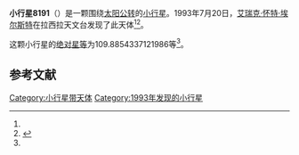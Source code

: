 {{Infobox planet
| bgcolour = #FFFFC0
| name = 8191 Mersenne
| symbol = 
| image = 
| caption = 
| discovery = yes
| discovery_ref = 
| discoverer = [[艾瑞克·怀特·埃尔斯特|艾瑞克·怀特·埃尔斯特]]
| discovery_site = [[拉西拉天文台|拉西拉天文台]] 
| discovered = 1993年7月20日
| designations = yes
| mp_name = 
| named_after = 
| alt_names = 1993 OX9/ 1980 VA4 / 1990 SG20
| mp_category = [[主带小行星|主带小行星]]
| orbit_ref = <ref name="a">[http://ssd.jpl.nasa.gov/sbdb.cgi?sstr=8191 8191 Mersenne] {{Wayback|url=http://ssd.jpl.nasa.gov/sbdb.cgi?sstr=8191 |date=20201124030903 }}，小行星數據庫瀏覽器（JPL Small-Body Database Browser）－[[美国国家航空航天局|美国国家航空航天局]]喷气推进实验室</ref>
| epoch = 2456400.5 (2013年4月18日更新)
| aphelion = {{convert|2.511720815065468|AU|km|3|abbr=on|lk=out}}
| perihelion = {{convert|2.015701296583516|AU|km|3|abbr=on}}
| semimajor = {{convert|2.263711055824492|AU|km|3|abbr=on}}
| eccentricity = 0.109558929
| period = 1244.027311 [[日|日]]<br />3.41[[儒略年|儒略年]]
| avg_speed = 
| inclination = 2.828249052322211
| asc_node = 302.6254169542944
| mean_anomaly = 
| arg_peri = 109.8854337121986
| satellites = 
| physical_characteristics = yes
| dimensions = 
| mass = 
| density = 
| surface_grav = 
| escape_velocity = 
| sidereal_day = 
| axial_tilt = 
| pole_ecliptic_lat = 
| pole_ecliptic_lon = 
| albedo = 
| temperatures= 
| temp_name1 = 
| mean_temp_1 = 
| max_temp_1 = 
| temp_name2 = 
| max_temp_2 = 
| spectral_type = 
| abs_magnitude = 109.8854337121986
}}

'''小行星8191'''（{{lang-en|8191 Mersenne}}）是一颗围绕[[太阳|太阳]][[公转|公转]]的[[小行星|小行星]]。1993年7月20日，[[艾瑞克·怀特·埃尔斯特|艾瑞克·怀特·埃尔斯特]]在拉西拉天文台发现了此天体<ref name="a" /><ref>{{cite news|title=小行星列表|url=http://cfa-www.harvard.edu/iau/lists/NumberedMPs.txt|accessdate=2013-07-08|newspaper=哈佛大学|archive-date=2008-05-17|archive-url=https://web.archive.org/web/20080517010638/http://cfa-www.harvard.edu/iau/lists/NumberedMPs.txt|dead-url=no}}</ref>。

这颗小行星的[[绝对星等|绝对星等]]为109.8854337121986等<ref name="a" />。

==参考文献==
{{reflist}}
{{Minor Planet Number|[[小行星8190|小行星8190]]|[[小行星8192|小行星8192]]}}

{{小天体}}

[[Category:小行星带天体|Category:小行星带天体]]
[[Category:1993年发现的小行星|Category:1993年发现的小行星]]

{{asteroid-stub}}